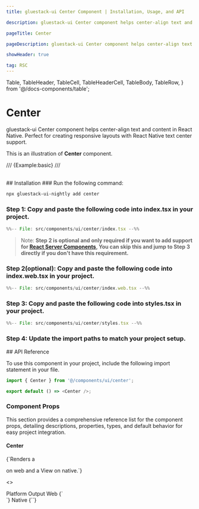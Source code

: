 ```yaml
---
title: gluestack-ui Center Component | Installation, Usage, and API

description: gluestack-ui Center component helps center-align text and content in React Native. Perfect for creating responsive layouts with React Native text center support.

pageTitle: Center

pageDescription: gluestack-ui Center component helps center-align text and content in React Native. Perfect for creating responsive layouts with React Native text center support.

showHeader: true

tag: RSC
---
```


  Table,
  TableHeader,
  TableCell,
  TableHeaderCell,
  TableBody,
  TableRow,
} from '@/docs-components/table';

# Center

gluestack-ui Center component helps center-align text and content in React Native. Perfect for creating responsive layouts with React Native text center support.

This is an illustration of **Center** component.

/// {Example:basic} ///

<br />
## Installation

<Tabs>
<TabItem label="CLI">
### Run the following command:

```bash
npx gluestack-ui-nightly add center
```

</TabItem>
<TabItem label="Manual">

### Step 1: Copy and paste the following code into index.tsx in your project.

```jsx
%%-- File: src/components/ui/center/index.tsx --%%
```

> Note: **Step 2 is optional and only required if you want to add support for [React Server Components](https://vercel.com/blog/understanding-react-server-components), You can skip this and jump to Step 3 directly if you don't have this requirement.**

### Step 2(optional): Copy and paste the following code into index.web.tsx in your project.

```jsx
%%-- File: src/components/ui/center/index.web.tsx --%%
```

### Step 3: Copy and paste the following code into styles.tsx in your project.

```jsx
%%-- File: src/components/ui/center/styles.tsx --%%
```

### Step 4: Update the import paths to match your project setup.

</TabItem>
</Tabs>
## API Reference

To use this component in your project, include the following import statement in your file.

```ts
import { Center } from '@/components/ui/center';
```

```ts
export default () => <Center />;
```

### Component Props

This section provides a comprehensive reference list for the component props, detailing descriptions, properties, types, and default behavior for easy project integration.

#### Center

<p>{`Renders a <div /> on web and a View on native.`}</p>

<>
  <Table>
    <TableHeader>
      <TableHeaderCell>Platform</TableHeaderCell>
      <TableHeaderCell>Output</TableHeaderCell>
    </TableHeader>
    <TableBody>
      <TableRow>
        <TableCell>
          <InlineCode>Web</InlineCode>
        </TableCell>
        <TableCell>{`<div />`}</TableCell>
      </TableRow>
      <TableRow>
        <TableCell>
          <InlineCode>Native</InlineCode>
        </TableCell>
        <TableCell>{`<View />`}</TableCell>
      </TableRow>
    </TableBody>
  </Table>
</>
